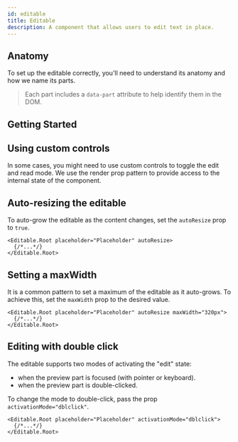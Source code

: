 ```yaml
---
id: editable
title: Editable
description: A component that allows users to edit text in place.
---
```



<ComponentPreview />

## Anatomy

To set up the editable correctly, you'll need to understand its anatomy and how
we name its parts.

> Each part includes a `data-part` attribute to help identify them in the DOM.

<Anatomy id="editable" />

## Getting Started

<Story id="Basic" />

## Using custom controls

In some cases, you might need to use custom controls to toggle the edit and read
mode. We use the render prop pattern to provide access to the internal state of
the component.

<Story id="CustomControls" />

## Auto-resizing the editable

To auto-grow the editable as the content changes, set the `autoResize` prop to
`true`.

```tsx
<Editable.Root placeholder="Placeholder" autoResize>
  {/*...*/}
</Editable.Root>
```

## Setting a maxWidth

It is a common pattern to set a maximum of the editable as it auto-grows. To
achieve this, set the `maxWidth` prop to the desired value.

```tsx
<Editable.Root placeholder="Placeholder" autoResize maxWidth="320px">
  {/*...*/}
</Editable.Root>
```

## Editing with double click

The editable supports two modes of activating the "edit" state:

- when the preview part is focused (with pointer or keyboard).
- when the preview part is double-clicked.

To change the mode to double-click, pass the prop `activationMode="dblclick"`.

```tsx
<Editable.Root placeholder="Placeholder" activationMode="dblclick">
  {/*...*/}
</Editable.Root>
```

